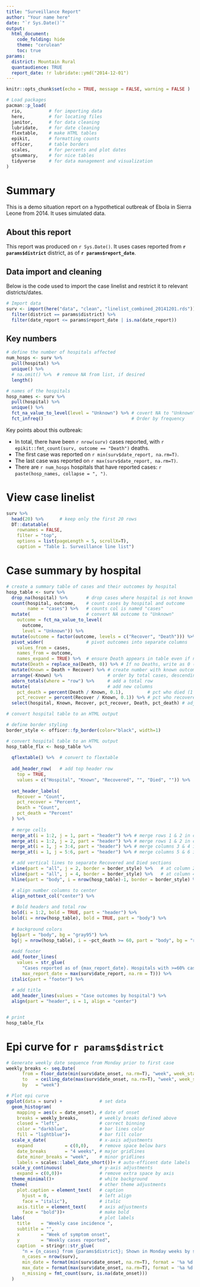 ```yaml
---
title: "Surveillance Report"
author: "Your name here"
date: "`r Sys.Date()`"
output:
  html_document:
    code_folding: hide
    theme: "cerulean"
    toc: true
params:
  district: Mountain Rural
  quantaudience: TRUE
  report_date: !r lubridate::ymd("2014-12-01")
---
```


```r
knitr::opts_chunk$set(echo = TRUE, message = FALSE, warning = FALSE )
```

```r
# Load packages
pacman::p_load(
  rio,          # for importing data
  here,         # for locating files
  janitor,      # for data cleaning  
  lubridate,    # for date cleaning 
  flextable,    # make HTML tables
  epikit,       # formatting counts
  officer,      # table borders
  scales,       # for percents and plot dates
  gtsummary,    # for nice tables
  tidyverse     # for data management and visualization
)
```

# Summary {.tabset}

This is a demo situation report on a hypothetical outbreak of Ebola in Sierra Leone from 2014. It uses simulated data.  

## About this report  

This report was produced on `r Sys.Date()`. It uses cases reported from **`r params$district`** district, as of **`r params$report_date`**.

## Data import and cleaning

Below is the code used to import the case linelist and restrict it to relevant districts/dates.  

```r
# Import data
surv <- import(here("data", "clean", "linelist_combined_20141201.rds")) %>% 
  filter(district == params$district) %>% 
  filter(date_report <= params$report_date | is.na(date_report))
```

## Key numbers  

```r
# define the number of hospitals affected
num_hosps <- surv %>%
  pull(hospital) %>%
  unique() %>%
  # na.omit() %>%  # remove NA from list, if desired
  length()

# names of the hospitals
hosp_names <- surv %>% 
  pull(hospital) %>% 
  unique() %>% 
  fct_na_value_to_level(level = "Unknown") %>% # covert NA to "Unknown"
  fct_infreq()                                 # Order by frequency
```

Key points about this outbreak:  

* In total, there have been `r nrow(surv)` cases reported, with `r epikit::fmt_count(surv, outcome == "Death")` deaths.  
* The first case was reported on `r min(surv$date_report, na.rm=T)`.   
* The last case was reported on `r max(surv$date_report, na.rm=T)`.  
* There are `r num_hosps` hospitals that have reported cases: `r paste(hosp_names, collapse = ", ")`.  




# View case linelist  

```r
surv %>% 
  head(20) %>%      # keep only the first 20 rows
  DT::datatable(
    rownames = FALSE,
    filter = "top",
    options = list(pageLength = 5, scrollX=T),
    caption = "Table 1. Surveillance line list")
```

# Case summary by hospital

```r
# create a summary table of cases and their outcomes by hospital
hosp_table <- surv %>% 
  drop_na(hospital) %>%       # drop cases where hospital is not known or missing
  count(hospital, outcome,    # count cases by hospital and outcome
        name = "cases") %>%   # counts col is named "cases" 
  mutate(                     # convert NA outcome to "Unknown"
    outcome = fct_na_value_to_level(
      outcome,
      level = "Unknown")) %>% 
  mutate(outcome = factor(outcome, levels = c("Recover", "Death"))) %>% 
  pivot_wider(                # pivot outcomes into separate columns
    values_from = cases,      
    names_from = outcome,
    names_expand = TRUE) %>%  # ensure Death appears in table even if none
  mutate(Death = replace_na(Death, 0)) %>% # If no Deaths, write as 0 (not NA)
  mutate(Known = Death + Recover) %>% # create number with known outcome
  arrange(-Known) %>%                 # order by total cases, descending
  adorn_totals(where = "row") %>%     # add a total row
  mutate(                             # add new columns
    pct_death = percent(Death / Known, 0.1),         # pct who died (1 decimal)
    pct_recover = percent(Recover / Known, 0.1)) %>% # pct who recovered 
  select(hospital, Known, Recover, pct_recover, Death, pct_death) # adjust order
```

```r
# convert hospital table to an HTML output

# define border styling
border_style <- officer::fp_border(color="black", width=1)

# convert hospital table to an HTML output
hosp_table_flx <- hosp_table %>% 
  
  qflextable() %>%  # convert to flextable
  
  add_header_row(   # add top header row
    top = TRUE,
    values = c("Hospital", "Known", "Recovered", "", "Died", "")) %>% 
  
  set_header_labels(
    Recover = "Count",
    pct_recover = "Percent",
    Death = "Count",
    pct_death = "Percent"
  ) %>% 
  
  # merge cells
  merge_at(i = 1:2, j = 1, part = "header") %>% # merge rows 1 & 2 in column 1 
  merge_at(i = 1:2, j = 2, part = "header") %>% # merge rows 1 & 2 in column 2
  merge_at(i = 1, j = 3:4, part = "header") %>% # merge columns 3 & 4 in header row 1
  merge_at(i = 1, j = 5:6, part = "header") %>% # merge columns 5 & 6 in header row 2  

  # add vertical lines to separate Recovered and Died sections
  vline(part = "all", j = 2, border = border_style) %>%   # at column 2 
  vline(part = "all", j = 4, border = border_style) %>%   # at column 4
  hline(part = "body", i = nrow(hosp_table)-1, border = border_style) %>%   # at last row

  # align number columns to center
  align_nottext_col("center") %>% 
  
  # Bold headers and total row
  bold(i = 1:2, bold = TRUE, part = "header") %>% 
  bold(i = nrow(hosp_table), bold = TRUE, part = "body") %>% 
  
  # background colors
  bg(part = "body", bg = "gray95") %>% 
  bg(j = nrow(hosp_table), i = ~pct_death >= 60, part = "body", bg = "red") %>% 
  
  #add footer
  add_footer_lines(
    values = str_glue(
      "Cases reported as of {max_report_date}. Hospitals with >=60% case fatality highlighted.",
      max_report_date = max(surv$date_report, na.rm = T))) %>% 
  italic(part = "footer") %>% 
  
  # add title
  add_header_lines(values = "Case outcomes by hospital") %>% 
  align(part = "header", i = 1, align = "center")


# print
hosp_table_flx
```


# Epi curve for `r params$district`

```r
# Generate weekly date sequence from Monday prior to first case 
weekly_breaks <- seq.Date(
      from = floor_date(min(surv$date_onset, na.rm=T), "week", week_start = 1), 
      to   = ceiling_date(max(surv$date_onset, na.rm=T), "week", week_start = 1), 
      by   = "week")     

# Plot epi curve
ggplot(data = surv) +              # set data
  geom_histogram(
    mapping = aes(x = date_onset), # date of onset
    breaks = weekly_breaks,        # weekly breaks defined above
    closed = "left",               # correct binning
    color = "darkblue",            # bar lines color
    fill = "lightblue")+           # bar fill color
  scale_x_date(                    # x-axis adjustments
    expand            = c(0,0),    # remove space below bars        
    date_breaks       = "4 weeks", # major gridlines        
    date_minor_breaks = "week",    # minor gridlines         
    labels = scales::label_date_short())+ # auto-efficent date labels
  scale_y_continuous(              # y-axis adjustments
    expand = c(0,0))+              # remove extra space by axis
  theme_minimal()+                 # white background
  theme(                           # other theme adjustments
    plot.caption = element_text(   # caption
      hjust = 0,                   # left align
      face = "italic"),            # italic
    axis.title = element_text(     # axis adjustments
      face = "bold"))+             # make bold
  labs(                            # plot labels
    title    = "Weekly case incidence ",
    subtitle = "",
    x        = "Week of symptom onset",
    y        = "Weekly cases reported",
    caption  = stringr::str_glue(
      "n = {n_cases} from {params$district}; Shown in Monday weeks by symptom onset.\nOnset dates range from {min_date} to {max_date}\n{n_missing} cases missing date of onset and not shown",
      n_cases = nrow(surv),
      min_date = format(min(surv$date_onset, na.rm=T), format = '%a %d %b %Y'),
      max_date = format(max(surv$date_onset, na.rm=T), format = '%a %d %b %Y'),
      n_missing = fmt_count(surv, is.na(date_onset)))
  )
```



